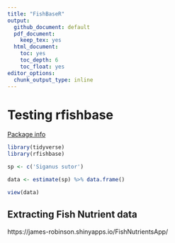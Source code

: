 ```yaml
---
title: "FishBaseR"
output:
  github_document: default
  pdf_document:
    keep_tex: yes
  html_document:
    toc: yes
    toc_depth: 6
    toc_float: yes
editor_options: 
  chunk_output_type: inline
---
```



# Testing rfishbase 

[Package info](https://www.r-project.org/nosvn/pandoc/rfishbase.html#:~:text=rfishbase%20is%20available%20on%20CRAN%20and%20can%20be,installed%20using%20the%20devtools%20package%3A%20library%28devtools%29%20install_github%28%22rfishbase%22%2C%20%22ropensci%22%29)

```r
library(tidyverse)
library(rfishbase)
```

```r
sp <- c('Siganus sutor')

data <- estimate(sp) %>% data.frame()

view(data)
```

## Extracting Fish Nutrient data 

https://james-robinson.shinyapps.io/FishNutrientsApp/